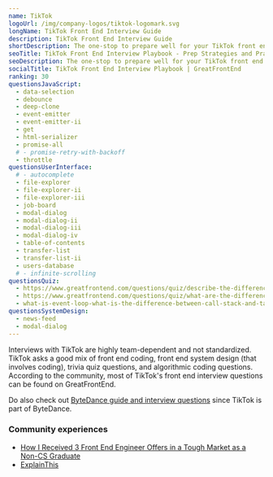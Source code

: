 ```yaml
---
name: TikTok
logoUrl: /img/company-logos/tiktok-logomark.svg
longName: TikTok Front End Interview Guide
description: TikTok Front End Interview Guide
shortDescription: The one-stop to prepare well for your TikTok front end interviews
seoTitle: TikTok Front End Interview Playbook - Prep Strategies and Practice Questions
seoDescription: The one-stop to prepare well for your TikTok front end interviews. Discover insider tips, optimal prep strategies, and practice questions known to be tested.
socialTitle: TikTok Front End Interview Playbook | GreatFrontEnd
ranking: 30
questionsJavaScript:
  - data-selection
  - debounce
  - deep-clone
  - event-emitter
  - event-emitter-ii
  - get
  - html-serializer
  - promise-all
  # - promise-retry-with-backoff
  - throttle
questionsUserInterface:
  # - autocomplete
  - file-explorer
  - file-explorer-ii
  - file-explorer-iii
  - job-board
  - modal-dialog
  - modal-dialog-ii
  - modal-dialog-iii
  - modal-dialog-iv
  - table-of-contents
  - transfer-list
  - transfer-list-ii
  - users-database
  # - infinite-scrolling
questionsQuiz:
  - https://www.greatfrontend.com/questions/quiz/describe-the-difference-between-a-cookie-sessionstorage-and-localstorage
  - https://www.greatfrontend.com/questions/quiz/what-are-the-differences-between-variables-created-using-let-var-or-const
  - what-is-event-loop-what-is-the-difference-between-call-stack-and-task-queue
questionsSystemDesign:
  - news-feed
  - modal-dialog
---
```


Interviews with TikTok are highly team-dependent and not standardized. TikTok asks a good mix of front end coding, front end system design (that involves coding), trivia quiz questions, and algorithmic coding questions. According to the community, most of TikTok's front end interview questions can be found on GreatFrontEnd.

Do also check out [ByteDance guide and interview questions](/interviews/company/bytedance/questions-guides) since TikTok is part of ByteDance.

### Community experiences

- [How I Received 3 Front End Engineer Offers in a Tough Market as a Non-CS Graduate](https://hackernoon.com/how-i-received-3-front-end-engineer-offers-in-a-tough-market-as-a-non-cs-graduate)
- [ExplainThis](https://www.explainthis.io/en/career/my-tiktok-frontend-interview)
